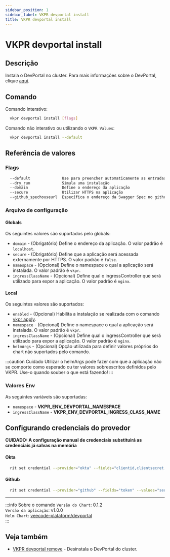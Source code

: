 ```yaml
---
sidebar_position: 1
sidebar_label: VKPR devportal install
title: VKPR devportal install
---
```


# VKPR devportal install

## Descrição

Instala o DevPortal no cluster. Para mais informações sobre o DevPortal, clique [aqui](https://backstage.io/docs/overview/what-is-backstage).

## Comando

Comando interativo:

```bash
  vkpr devportal install [flags]
```

Comando não interativo ou utilizando o `VKPR Values`:

```bash
  vkpr devportal install --default
```

## Referência de valores

### Flags

```sh
  --default              Use para preencher automaticamente as entradas com valores padrões
  --dry_run              Simula uma instalação
  --domain               Define o endereço da aplicação
  --secure               Utilizar HTTPS na aplicação
  --github_spechouseurl  Específica o endereço da Swagger Spec no github
```

### Arquivo de configuração

#### Globals

Os seguintes valores são suportados pelo globals:

- `domain` - (Obrigatório) Define o endereço da aplicação. O valor padrão é `localhost`.
- `secure` - (Obrigatório) Define que a aplicação será acessada externamente por HTTPS. O valor padrão é `false`.
- `namespace` - (Opcional) Define o namespace o qual a aplicação será instalada. O valor padrão é `vkpr`.
- `ingressClassName` - (Opcional) Define qual o ingressController que será utilizado para expor a aplicação. O valor padrão é `nginx`.

#### Local

Os seguintes valores são suportados:

- `enabled` - (Opcional) Habilita a instalação se realizada com o comando [vkpr apply](/docs/commands/apply).
- `namespace` - (Opcional) Define o namespace o qual a aplicação será instalada. O valor padrão é `vkpr`.
- `ingressClassName` - (Opcional) Define qual o ingressController que será utilizado para expor a aplicação. O valor padrão é `nginx`.
- `helmArgs` - (Opcional) Opção utilizada para definir valores próprios do chart não suportados pelo comando.

:::caution Cuidado
Utilizar o helmArgs pode fazer com que a aplicação não se comporte como esperado ou ter valores sobreescritos definidos pelo VKPR.
Use-o quando souber o que está fazendo!
:::

### Valores Env

As seguintes variáveis são suportadas:

- `namespace` - **VKPR_ENV_DEVPORTAL_NAMESPACE**
- `ingressClassName` - **VKPR_ENV_DEVPORTAL_INGRESS_CLASS_NAME**

## Configurando credenciais do provedor

**CUIDADO: A configuração manual de credenciais substituirá as credenciais já salvas na memória**

#### Okta

```bash
  rit set credential --provider="okta" --fields="clientid,clientsecret,audience" --values="seu-clientid,seu-clientsecret,seu-audienc"
```

#### Github

```bash
  rit set credential --provider="github" --fields="token" --values="seu-token"
```

---

:::info Sobre o comando
`Versão do Chart`: 0.1.2 <br/>
`Versão da aplicação`: v1.0.0 <br/>
`Helm Chart`: [veecode-plataform/devportal](https://vfipaas.github.io/public-charts/) <br/>
:::

## Veja também

- [VKPR devportal remove](/docs/commands/devportal/remove) - Desinstala o DevPortal do cluster.
